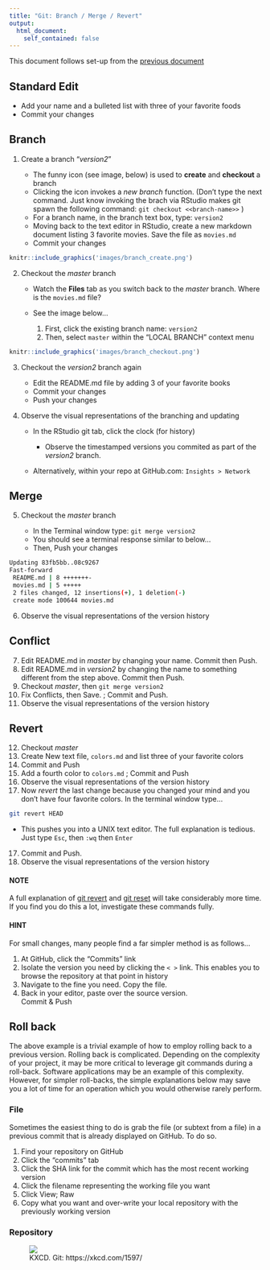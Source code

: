 ```yaml
---
title: "Git: Branch / Merge / Revert"
output: 
  html_document:
    self_contained: false
---
```


This document follows set-up from the [previous document](handson.html)

## Standard Edit

- Add your name and a bulleted list with three of your favorite foods
- Commit your changes

## Branch
1. Create a branch "*version2*"

    - The funny icon (see image, below) is used to **create** and **checkout** a branch
    - Clicking the icon invokes a *new branch* function.  (Don't type the next command.  Just know invoking the brach via RStudio makes git spawn the following command: `git checkout <<branch-name>>` )
    - For a branch name, in the branch text box, type:  `version2`
    - Moving back to the text editor in RStudio, create a new markdown document listing 3 favorite movies.  Save the file as `movies.md`
    - Commit your changes
    
```r
knitr::include_graphics('images/branch_create.png')
```
    
2. Checkout the *master* branch

    - Watch the **Files** tab as you switch back to the *master* branch.  Where is the `movies.md` file?
    - See the image below...
    
        1. First, click the existing branch name:  `version2`
        1. Then, select `master` within the "LOCAL BRANCH" context menu

```r
knitr::include_graphics('images/branch_checkout.png')
```

3. Checkout the *version2* branch again

    - Edit the README.md file by adding 3 of your favorite books
    - Commit your changes
    - Push your changes
    
4. Observe the visual representations of the branching and updating  

    - In the RStudio git tab, click the clock (for history)  
    
        - Observe the timestamped versions you commited as part of the *version2* branch.  
        
    - Alternatively, within your repo at GitHub.com: `Insights > Network`

## Merge
    
5. Checkout the *master* branch

    - In the Terminal window type:  `git merge version2`
    - You should see a terminal response similar to below...
    - Then, Push your changes
    
``` bash
Updating 83fb5bb..08c9267
Fast-forward
 README.md | 8 +++++++-
 movies.md | 5 +++++
 2 files changed, 12 insertions(+), 1 deletion(-)
 create mode 100644 movies.md

```

6. Observe the visual representations of the version history

## Conflict

7. Edit README.md in *master* by changing your name. Commit then Push.
8. Edit README.md in *version2* by changing the name to something different from the step above. Commit then Push.
9. Checkout *master*, then `git merge version2`
10. Fix Conflicts, then Save. ; Commit and Push.
1. Observe the visual representations of the version history

## Revert

12. Checkout *master*
12. Create New text file, `colors.md` and list three of your favorite colors
13. Commit and Push
14. Add a fourth color to `colors.md` ; Commit and Push
15. Observe the visual representations of the version history
16. Now *revert* the last change because you changed your mind and you don't have four favorite colors.  In the terminal window type...

``` bash
git revert HEAD
```

- This pushes you into a UNIX text editor.  The full explanation is tedious.  Just type `Esc`, then `:wq` then `Enter`

17. Commit and Push.
1. Observe the visual representations of the version history


#### NOTE 

A full explanation of [git revert](https://git-scm.com/docs/git-revert) and [git reset](https://git-scm.com/docs/git-reset) will take considerably more time.  If you find you do this a lot, investigate these commands fully.  

#### HINT  

For small changes, many people find a far simpler method is as follows...
    
1. At GitHub, click the "Commits" link
1. Isolate the version you need by clicking the `< >` link.  This enables you to browse the repository at that point in history
1. Navigate to the fine you need.  Copy the file.
1. Back in your editor, paste over the source version.  
Commit & Push


## Roll back

The above example is a trivial example of how to employ rolling back to a previous version.  Rolling back is complicated.  Depending on the complexity of your project, it may be more critical to leverage git commands during a roll-back.  Software applications may be an example of this complexity.  However, for simpler roll-backs, the simple explanations below may save you a lot of time for an operation which you would otherwise rarely perform.

### File

Sometimes the easiest thing to do is grab the file (or subtext from a file) in a previous commit that is already displayed on GitHub.  To do so.

1. Find your repository on GitHub
1. Click the "commits" tab
1. Click the SHA link for the commit which has the most recent working version
1. Click the filename representing the working file you want
1. Click View; Raw
1. Copy what you want and over-write your local repository with the previously working version

###  Repository

<figure>![](https://imgs.xkcd.com/comics/git.png)<figcaption>KXCD.  Git:  https://xkcd.com/1597/</figcaption></figure><br>

    
    
